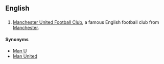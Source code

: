==English==

==={{initialism-old|en}}===
{{head|en}}

# {{context|soccer|lang=en}} [[w:Manchester United Football Club|Manchester United Football Club]], a famous English football club from [[Manchester]].

====Synonyms====
* [[Man U]]
* [[Man United]]